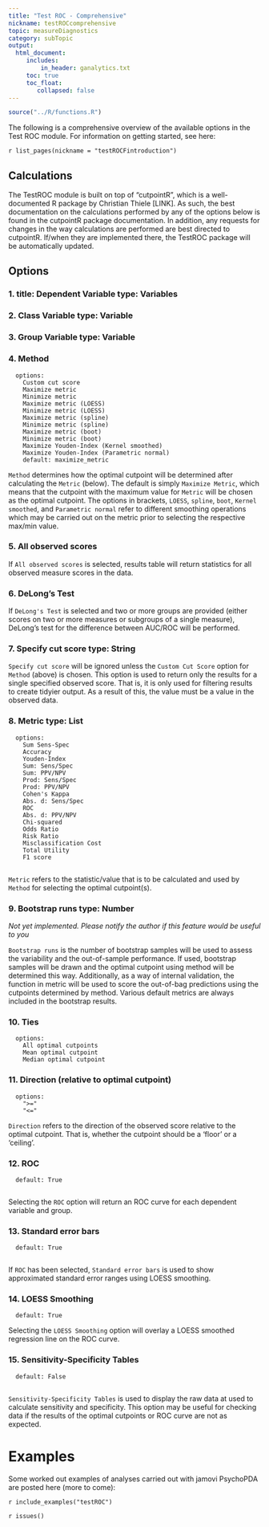 ```yaml
---
title: "Test ROC - Comprehensive"
nickname: testROCcomprehensive
topic: measureDiagnostics
category: subTopic
output: 
  html_document:
     includes:
         in_header: ganalytics.txt
     toc: true
     toc_float:
        collapsed: false
---
```


```r
source("../R/functions.R")
```

The following is a comprehensive overview of the available options in the Test ROC module. For information on getting started, see here:

`r list_pages(nickname = "testROCFintroduction")`

## Calculations

The TestROC module is built on top of "cutpointR", which is a well-documented R package by Christian Thiele [LINK]. As such, the best documentation on the calculations performed by any of the options below is found in the cutpointR package documentation. In addition, any requests for changes in the way calculations are performed are best directed to cutpointR. If/when they are implemented there, the TestROC package will be automatically updated.

## Options

### 1. title: Dependent Variable      type: Variables


### 2. Class Variable      type: Variable


### 3. Group Variable      type: Variable

### 4. Method
      options: 
        Custom cut score
        Maximize metric
        Minimize metric
        Maximize metric (LOESS)
        Minimize metric (LOESS)
        Maximize metric (spline)
        Minimize metric (spline)
        Maximize metric (boot)
        Minimize metric (boot)
        Maximize Youden-Index (Kernel smoothed)
        Maximize Youden-Index (Parametric normal)
        default: maximize_metric

`Method` determines how the optimal cutpoint will be determined after calculating the `Metric` (below). The default is simply `Maximize Metric`, which means that the cutpoint with the maximum value for `Metric` will be chosen as the optimal cutpoint. The options in brackets, `LOESS`, `spline`, `boot`, `Kernel smoothed`, and `Parametric normal` refer to different smoothing operations which may be carried out on the metric prior to selecting the respective max/min value.

### 5. All observed scores

If `All observed scores` is selected, results table will return statistics for all observed measure scores in the data.

### 6. DeLong's Test

If `DeLong's Test` is selected and two or more groups are provided (either scores on two or more measures or subgroups of a single measure), DeLong's test for the difference between AUC/ROC will be performed.
      
### 7. Specify cut score      type: String

`Specify cut score` will be ignored unless the `Custom Cut Score` option for `Method` (above) is chosen. This option is used to return only the results for a single specified observed score. That is, it is only used for filtering results to create tidyier output. As a result of this, the value must be a value in the observed data.

### 8. Metric      type: List
      options:
        Sum Sens-Spec
        Accuracy
        Youden-Index
        Sum: Sens/Spec
        Sum: PPV/NPV
        Prod: Sens/Spec
        Prod: PPV/NPV
        Cohen's Kappa
        Abs. d: Sens/Spec
        ROC
        Abs. d: PPV/NPV
        Chi-squared
        Odds Ratio
        Risk Ratio
        Misclassification Cost
        Total Utility
        F1 score
        
`Metric` refers to the statistic/value that is to be calculated and used by `Method` for selecting the optimal cutpoint(s).

### 9. Bootstrap runs      type: Number

*Not yet implemented. Please notify the author if this feature would be useful to you*

`Bootstrap runs` is the number of bootstrap samples will be used to assess the variability and the out-of-sample performance. If used, bootstrap samples will be drawn and the optimal cutpoint
using method will be determined this way. Additionally, as a way of internal validation, the function in metric will be used to score the out-of-bag predictions using the cutpoints determined by method.
Various default metrics are always included in the bootstrap results.

### 10. Ties
      options:
        All optimal cutpoints
        Mean optimal cutpoint
        Median optimal cutpoint

### 11. Direction (relative to optimal cutpoint)
      options:
        ">="
        "<="

`Direction` refers to the direction of the observed score relative to the optimal cutpoint. That is, whether the cutpoint should be a 'floor' or a 'ceiling'.

### 12. ROC
      default: True
      
Selecting the `ROC` option will return an ROC curve for each dependent variable and group.

### 13. Standard error bars
      default: True
      
If `ROC` has been selected, `Standard error bars` is used to show approximated standard error ranges using LOESS smoothing.

### 14. LOESS Smoothing
      default: True

Selecting the `LOESS Smoothing` option will overlay a LOESS smoothed regression line on the ROC curve.

### 15. Sensitivity-Specificity Tables
      default: False
      
`Sensitivity-Specificity Tables` is used to display the raw data at used to calculate sensitivity and specificity. This option may be useful for checking data if the results of the optimal cutpoints or ROC curve are not as expected.

# Examples

Some worked out examples of analyses carried out with jamovi PsychoPDA are posted here (more to come):

`r include_examples("testROC")`

`r issues()`